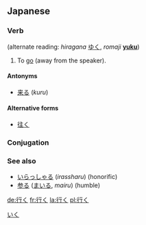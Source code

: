 ==Japanese==
{{ja-kanjitab|行}}

===Verb===
{{ja-verb|kk|type=3|hira=いく|rom=iku}} (alternate reading: ''hiragana'' [[ゆく]], ''romaji'' '''[[yuku]]''')

#To [[go]] (away from the speaker).

====Antonyms====
*[[来る]] (''kuru'')

====Alternative forms====
*[[往く]]

===Conjugation===
{{ja-verbconj|行く|行か|いか<br>ゆか|ika<br>yuka|行き|いき<br>ゆき|iki<br>yuki|行く|いく<br>ゆく|iku<br>yuku|行く|いく<br>ゆく|iku<br>yuku|行け|いけ<br>ゆけ|ike<br>yuke|行け|いけ<br>ゆけ|ike<br>yuke|行かれる|いかれる<br>ゆかれる|ikareru<br>yukareru|行かせる<br><br>行かす|いかせる<br>ゆかせる<br>いかす<br>ゆかす|ikaseru<br>yukaseru<br>ikasu<br>yukasu|行ける|いける<br>ゆける|ikeru<br>yukeru|行こう|いこう<br>ゆこう|ikō<br>yukō|行かない|いかない<br>ゆかない|ikanai<br>yukanai|行かず|いかず<br>ゆかず|ikazu<br>yukazu|行きます|いきます<br>ゆきます|ikimasu<br>yukimasu|行った|いった|itta|行って|いって|itte|行けば|いけば<br>ゆけば|ikeba<br>yukeba}}

===See also===
*[[いらっしゃる]] (''irassharu'') (honorific)
*[[参る]] ([[まいる]], ''mairu'') (humble)

[[Category:Japanese language|いく]]

[[de:行く]]
[[fr:行く]]
[[la:行く]]
[[pl:行く]]